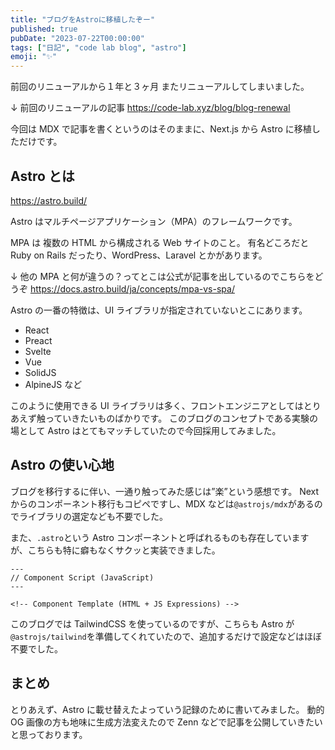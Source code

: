 ```yaml
---
title: "ブログをAstroに移植したぞー"
published: true
pubDate: "2023-07-22T00:00:00"
tags: ["日記", "code lab blog", "astro"]
emoji: "✨"
---
```


前回のリニューアルから１年と３ヶ月
またリニューアルしてしまいました。

↓ 前回のリニューアルの記事
https://code-lab.xyz/blog/blog-renewal

今回は MDX で記事を書くというのはそのままに、Next.js から Astro に移植しただけです。

## Astro とは

https://astro.build/

Astro はマルチページアプリケーション（MPA）のフレームワークです。

MPA は 複数の HTML から構成される Web サイトのこと。
有名どころだと Ruby on Rails だったり、WordPress、Laravel とかがあります。

↓ 他の MPA と何が違うの？ってとこは公式が記事を出しているのでこちらをどうぞ
https://docs.astro.build/ja/concepts/mpa-vs-spa/

Astro の一番の特徴は、UI ライブラリが指定されていないとこにあります。

- React
- Preact
- Svelte
- Vue
- SolidJS
- AlpineJS
  など

このように使用できる UI ライブラリは多く、フロントエンジニアとしてはとりあえず触っていきたいものばかりです。
このブログのコンセプトである実験の場として Astro はとてもマッチしていたので今回採用してみました。

## Astro の使い心地

ブログを移行するに伴い、一通り触ってみた感じは”楽”という感想です。
Next からのコンポーネント移行もコピペですし、MDX などは`@astrojs/mdx`があるのでライブラリの選定なども不要でした。

また、`.astro`という Astro コンポーネントと呼ばれるものも存在していますが、こちらも特に癖もなくサクッと実装できました。

```javascript:hoge.astro
---
// Component Script (JavaScript)
---

<!-- Component Template (HTML + JS Expressions) -->
```

このブログでは TailwindCSS を使っているのですが、こちらも Astro が`@astrojs/tailwind`を準備してくれていたので、追加するだけで設定などはほぼ不要でした。

## まとめ

とりあえず、Astro に載せ替えたよっていう記録のために書いてみました。
動的 OG 画像の方も地味に生成方法変えたので Zenn などで記事を公開していきたいと思っております。
